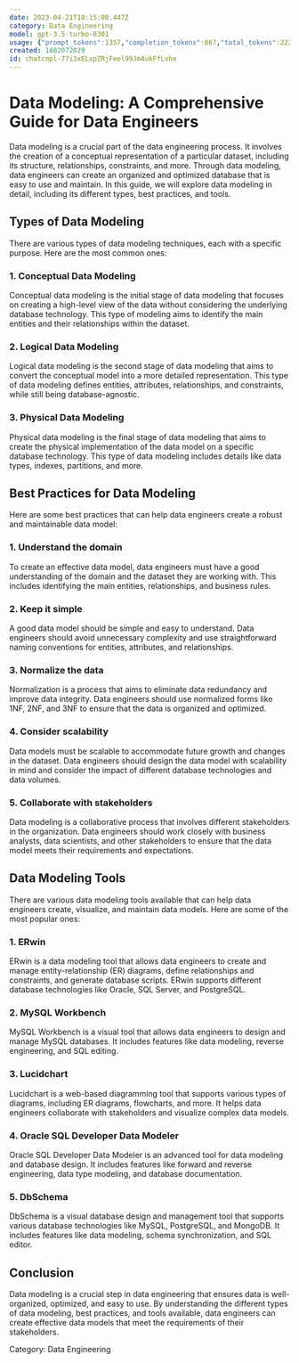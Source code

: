 ```yaml
---
date: 2023-04-21T10:15:00.447Z
category: Data Engineering
model: gpt-3.5-turbo-0301
usage: {"prompt_tokens":1357,"completion_tokens":867,"total_tokens":2224}
created: 1682072029
id: chatcmpl-77i3xELxpZRjFeel99JmAukFfLvhe
---
```


# Data Modeling: A Comprehensive Guide for Data Engineers

Data modeling is a crucial part of the data engineering process. It involves the creation of a conceptual representation of a particular dataset, including its structure, relationships, constraints, and more. Through data modeling, data engineers can create an organized and optimized database that is easy to use and maintain. In this guide, we will explore data modeling in detail, including its different types, best practices, and tools.

## Types of Data Modeling

There are various types of data modeling techniques, each with a specific purpose. Here are the most common ones:

### 1. Conceptual Data Modeling

Conceptual data modeling is the initial stage of data modeling that focuses on creating a high-level view of the data without considering the underlying database technology. This type of modeling aims to identify the main entities and their relationships within the dataset.

### 2. Logical Data Modeling

Logical data modeling is the second stage of data modeling that aims to convert the conceptual model into a more detailed representation. This type of data modeling defines entities, attributes, relationships, and constraints, while still being database-agnostic.

### 3. Physical Data Modeling

Physical data modeling is the final stage of data modeling that aims to create the physical implementation of the data model on a specific database technology. This type of data modeling includes details like data types, indexes, partitions, and more.

## Best Practices for Data Modeling

Here are some best practices that can help data engineers create a robust and maintainable data model:

### 1. Understand the domain

To create an effective data model, data engineers must have a good understanding of the domain and the dataset they are working with. This includes identifying the main entities, relationships, and business rules.

### 2. Keep it simple

A good data model should be simple and easy to understand. Data engineers should avoid unnecessary complexity and use straightforward naming conventions for entities, attributes, and relationships.

### 3. Normalize the data

Normalization is a process that aims to eliminate data redundancy and improve data integrity. Data engineers should use normalized forms like 1NF, 2NF, and 3NF to ensure that the data is organized and optimized.

### 4. Consider scalability

Data models must be scalable to accommodate future growth and changes in the dataset. Data engineers should design the data model with scalability in mind and consider the impact of different database technologies and data volumes.

### 5. Collaborate with stakeholders

Data modeling is a collaborative process that involves different stakeholders in the organization. Data engineers should work closely with business analysts, data scientists, and other stakeholders to ensure that the data model meets their requirements and expectations.

## Data Modeling Tools

There are various data modeling tools available that can help data engineers create, visualize, and maintain data models. Here are some of the most popular ones:

### 1. ERwin

ERwin is a data modeling tool that allows data engineers to create and manage entity-relationship (ER) diagrams, define relationships and constraints, and generate database scripts. ERwin supports different database technologies like Oracle, SQL Server, and PostgreSQL.

### 2. MySQL Workbench

MySQL Workbench is a visual tool that allows data engineers to design and manage MySQL databases. It includes features like data modeling, reverse engineering, and SQL editing.

### 3. Lucidchart

Lucidchart is a web-based diagramming tool that supports various types of diagrams, including ER diagrams, flowcharts, and more. It helps data engineers collaborate with stakeholders and visualize complex data models.

### 4. Oracle SQL Developer Data Modeler

Oracle SQL Developer Data Modeler is an advanced tool for data modeling and database design. It includes features like forward and reverse engineering, data type modeling, and database documentation.

### 5. DbSchema

DbSchema is a visual database design and management tool that supports various database technologies like MySQL, PostgreSQL, and MongoDB. It includes features like data modeling, schema synchronization, and SQL editor.

## Conclusion

Data modeling is a crucial step in data engineering that ensures data is well-organized, optimized, and easy to use. By understanding the different types of data modeling, best practices, and tools available, data engineers can create effective data models that meet the requirements of their stakeholders.

Category: Data Engineering
